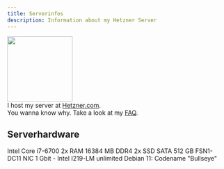 ```yaml
---
title: Serverinfos
description: Information about my Hetzner Server
---
```



[<img src="https://www.hetzner.com/_resources/themes/hetzner/images/logo/hetzner-logo.svg?m=1713188202" width="150px" hight="auto"></img>](https://hetzner.com)<br/>
I host my server at [Hetzner.com](https://hetzner.com).<br/>
You wanna know why. Take a look at my [FAQ](../2-faq).<br/>

## Serverhardware
<CardGrid stagger>
    <CustomCard title="CPU" icon="seti:hex" color='gold'>
        Intel Core i7-6700
    </CustomCard>
    <CustomCard title="RAM" icon="seti:hex" color='gold'>
        2x RAM 16384 MB DDR4
    </CustomCard>
    <CustomCard title="Drives" icon="seti:hex" color='gold'>
        2x SSD SATA 512 GB
    </CustomCard>
    <CustomCard title="Location" icon="seti:hex" color='gold'>
        FSN1-DC11
    </CustomCard>
    <CustomCard title="Networkcard" icon="seti:hex" color='gold'>
        NIC 1 Gbit - Intel I219-LM
    </CustomCard>
    <CustomCard title="Traffic" icon="seti:hex" color='gold'>
        unlimited
    </CustomCard>
    <CustomCard title="Operating system" icon="seti:hex" color='gold'>
    Debian 11: Codename "Bullseye"
    </CustomCard>
</CardGrid>
